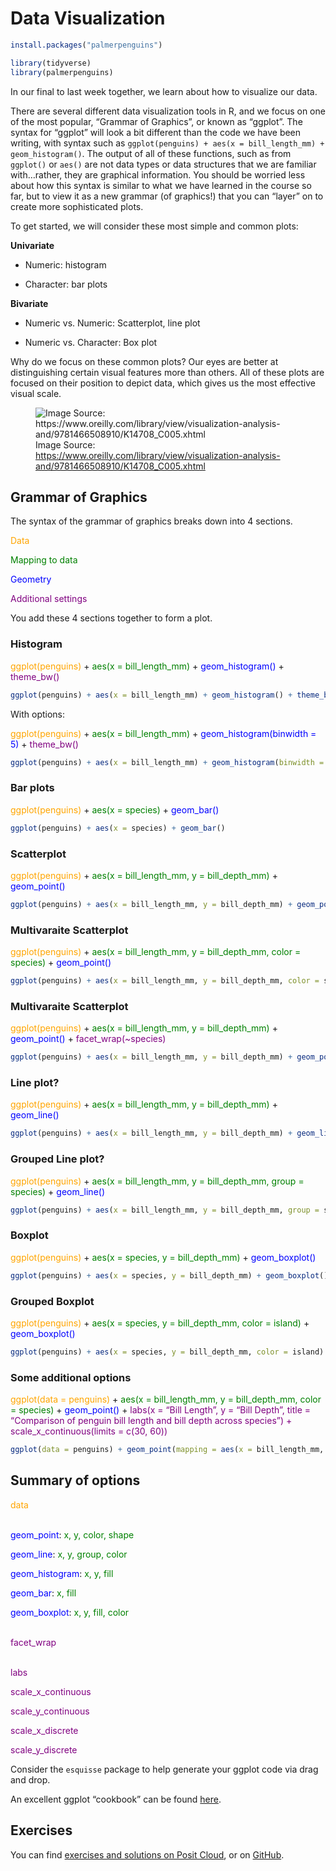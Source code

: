 # Data Visualization

```r
install.packages("palmerpenguins")
```

```r
library(tidyverse)
library(palmerpenguins)
```

In our final to last week together, we learn about how to visualize our data.

There are several different data visualization tools in R, and we focus on one of the most popular, "Grammar of Graphics", or known as "ggplot". The syntax for "ggplot" will look a bit different than the code we have been writing, with syntax such as `ggplot(penguins) + aes(x = bill_length_mm) + geom_histogram()`. The output of all of these functions, such as from `ggplot()` or `aes()` are not data types or data structures that we are familiar with...rather, they are graphical information. You should be worried less about how this syntax is similar to what we have learned in the course so far, but to view it as a new grammar (of graphics!) that you can "layer" on to create more sophisticated plots.

To get started, we will consider these most simple and common plots:

**Univariate**

-   Numeric: histogram

-   Character: bar plots

**Bivariate**

-   Numeric vs. Numeric: Scatterplot, line plot

-   Numeric vs. Character: Box plot

Why do we focus on these common plots? Our eyes are better at distinguishing certain visual features more than others. All of these plots are focused on their position to depict data, which gives us the most effective visual scale.

![Image Source: <https://www.oreilly.com/library/view/visualization-analysis-and/9781466508910/K14708_C005.xhtml>](https://www.oreilly.com/api/v2/epubs/9781466508910/files/image/fig5-1.png)

## Grammar of Graphics

The syntax of the grammar of graphics breaks down into 4 sections.

[Data]{style="color:orange"}

[Mapping to data]{style="color:green"}

[Geometry]{style="color:blue"}

[Additional settings]{style="color:purple"}

You add these 4 sections together to form a plot.

### Histogram

[ggplot(penguins)]{style="color:orange"} + [aes(x = bill_length_mm)]{style="color:green"} + [geom_histogram()]{style="color:blue"} + [theme_bw()]{style="color:purple"}

```r
ggplot(penguins) + aes(x = bill_length_mm) + geom_histogram() + theme_bw()
```

With options:

[ggplot(penguins)]{style="color:orange"} + [aes(x = bill_length_mm)]{style="color:green"} + [geom_histogram(binwidth = 5)]{style="color:blue"} + [theme_bw()]{style="color:purple"}

```r
ggplot(penguins) + aes(x = bill_length_mm) + geom_histogram(binwidth = 5) + theme_bw()
```

### Bar plots

[ggplot(penguins)]{style="color:orange"} + [aes(x = species)]{style="color:green"} + [geom_bar()]{style="color:blue"}

```r
ggplot(penguins) + aes(x = species) + geom_bar()
```

### Scatterplot

[ggplot(penguins)]{style="color:orange"} + [aes(x = bill_length_mm, y = bill_depth_mm)]{style="color:green"} + [geom_point()]{style="color:blue"}

```r
ggplot(penguins) + aes(x = bill_length_mm, y = bill_depth_mm) + geom_point()
```

### Multivaraite Scatterplot

[ggplot(penguins)]{style="color:orange"} + [aes(x = bill_length_mm, y = bill_depth_mm, color = species)]{style="color:green"} + [geom_point()]{style="color:blue"}

```r
ggplot(penguins) + aes(x = bill_length_mm, y = bill_depth_mm, color = species) + geom_point()
```

### Multivaraite Scatterplot

[ggplot(penguins)]{style="color:orange"} + [aes(x = bill_length_mm, y = bill_depth_mm)]{style="color:green"} + [geom_point()]{style="color:blue"} + [facet_wrap(\~species)]{style="color:purple"}

```r
ggplot(penguins) + aes(x = bill_length_mm, y = bill_depth_mm) + geom_point() + facet_wrap(~species)
```

### Line plot?

[ggplot(penguins)]{style="color:orange"} + [aes(x = bill_length_mm, y = bill_depth_mm)]{style="color:green"} + [geom_line()]{style="color:blue"}

```r
ggplot(penguins) + aes(x = bill_length_mm, y = bill_depth_mm) + geom_line()
```

### Grouped Line plot?

[ggplot(penguins)]{style="color:orange"} + [aes(x = bill_length_mm, y = bill_depth_mm, group = species)]{style="color:green"} + [geom_line()]{style="color:blue"}

```r
ggplot(penguins) + aes(x = bill_length_mm, y = bill_depth_mm, group = species) + geom_line()
```

### Boxplot

[ggplot(penguins)]{style="color:orange"} + [aes(x = species, y = bill_depth_mm)]{style="color:green"} + [geom_boxplot()]{style="color:blue"}

```r
ggplot(penguins) + aes(x = species, y = bill_depth_mm) + geom_boxplot()
```

### Grouped Boxplot

[ggplot(penguins)]{style="color:orange"} + [aes(x = species, y = bill_depth_mm, color = island)]{style="color:green"} + [geom_boxplot()]{style="color:blue"}

```r
ggplot(penguins) + aes(x = species, y = bill_depth_mm, color = island) + geom_boxplot()
```

### Some additional options

[ggplot(data = penguins)]{style="color:orange"} + [aes(x = bill_length_mm, y = bill_depth_mm, color = species)]{style="color:green"} + [geom_point()]{style="color:blue"} + [labs(x = "Bill Length", y = "Bill Depth", title = "Comparison of penguin bill length and bill depth across species") + scale_x_continuous(limits = c(30, 60))]{style="color:purple"}

```r
ggplot(data = penguins) + geom_point(mapping = aes(x = bill_length_mm, y = bill_depth_mm, color = species)) + labs(x = "Bill Length", y = "Bill Depth", title = "Comparison of penguin bill length and bill depth across species") + scale_x_continuous(limits = c(30, 60))
```

## Summary of options

[data]{style="color:orange"}

\
[geom_point]{style="color:blue"}: [x, y, color, shape]{style="color:green"}

[geom_line]{style="color:blue"}: [x, y, group, color]{style="color:green"}

[geom_histogram]{style="color:blue"}: [x, y, fill]{style="color:green"}

[geom_bar]{style="color:blue"}: [x, fill]{style="color:green"}

[geom_boxplot]{style="color:blue"}: [x, y, fill, color]{style="color:green"}

\
[facet_wrap]{style="color:purple"}

\
[labs]{style="color:purple"}

[scale_x_continuous]{style="color:purple"}

[scale_y_continuous]{style="color:purple"}

[scale_x_discrete]{style="color:purple"}

[scale_y_discrete]{style="color:purple"}

Consider the `esquisse` package to help generate your ggplot code via drag and drop.

An excellent ggplot "cookbook" can be found [here](https://r-graphics.org/).

## Exercises

You can find [exercises and solutions on Posit Cloud](https://posit.cloud/content/8245357), or on [GitHub](https://github.com/fhdsl/Intro_to_R_Exercises).
